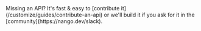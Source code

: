 <Tip>
    Missing an API? It's fast & easy to [contribute it](/customize/guides/contribute-an-api) or we'll build it if you ask for
    it in the [community](https://nango.dev/slack).
</Tip>

<CardGroup cols={4}>
    <Card title="Anrok" href="/integrations/all/anrok" color="#68a063" />
    <Card title="BoldSign" href="/integrations/all/boldsign" color="#68a063" />
    <Card title="Checkr" href="/integrations/all/checkr-partner" color="#68a063" />
    <Card title="Datev" href="/integrations/all/datev" color="#68a063" />
    <Card title="DocuSign" href="/integrations/all/docusign" color="#68a063" />
    <Card title="PandaDoc" href="/integrations/all/pandadoc" color="#68a063" />
    <Card title="Signnow" href="/integrations/all/signnow" color="#68a063" />
</CardGroup>
